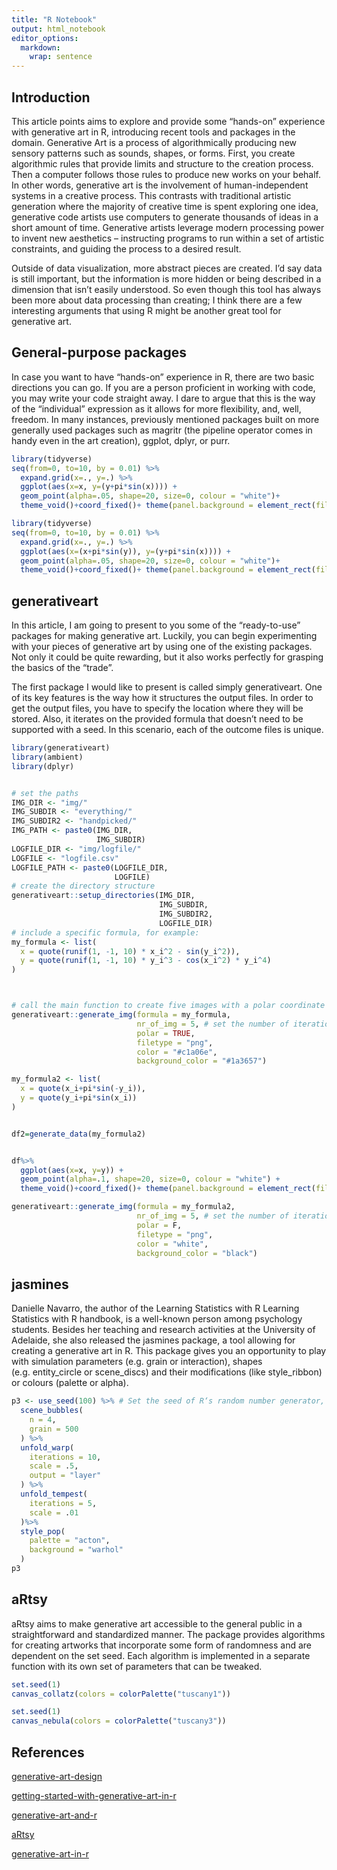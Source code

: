 ```yaml
---
title: "R Notebook"
output: html_notebook
editor_options: 
  markdown: 
    wrap: sentence
---
```


## Introduction

This article points aims to explore and provide some "hands-on" experience with generative art in R, introducing recent tools and packages in the domain. Generative Art is a process of algorithmically producing new sensory patterns such as sounds, shapes, or forms. First, you create algorithmic rules that provide limits and structure to the creation process. Then a computer follows those rules to produce new works on your behalf. In other words, generative art is the involvement of human-independent systems in a creative process. This contrasts with traditional artistic generation where the majority of creative time is spent exploring one idea, generative code artists use computers to generate thousands of ideas in a short amount of time. Generative artists leverage modern processing power to invent new aesthetics -- instructing programs to run within a set of artistic constraints, and guiding the process to a desired result.


Outside of data visualization, more abstract pieces are created.
I'd say data is still important, but the information is more hidden or being described in a dimension that isn't easily understood.
So even though this tool has always been more about data processing than creating; I think there are a few interesting arguments that using R might be another great tool for generative art.


## General-purpose packages
In case you want to have "hands-on" experience in R, there are two basic directions you can go.
If you are a person proficient in working with code, you may write your code straight away.
I dare to argue that this is the way of the "individual" expression as it allows for more flexibility, and, well, freedom.
In many instances, previously mentioned packages built on more generally used packages such as magritr (the pipeline operator comes in handy even in the art creation), ggplot, dplyr, or purr.

```r
library(tidyverse)
seq(from=0, to=10, by = 0.01) %>%
  expand.grid(x=., y=.) %>%
  ggplot(aes(x=x, y=(y+pi*sin(x)))) +
  geom_point(alpha=.05, shape=20, size=0, colour = "white")+
  theme_void()+coord_fixed()+ theme(panel.background = element_rect(fill = 'black', colour = 'black'))
```

```r
library(tidyverse)
seq(from=0, to=10, by = 0.01) %>%
  expand.grid(x=., y=.) %>%
  ggplot(aes(x=(x+pi*sin(y)), y=(y+pi*sin(x)))) +
  geom_point(alpha=.05, shape=20, size=0, colour = "white")+
  theme_void()+coord_fixed()+ theme(panel.background = element_rect(fill = 'black', colour = 'black'))
```

## generativeart

In this article, I am going to present to you some of the "ready-to-use" packages for making generative art.
Luckily, you can begin experimenting with your pieces of generative art by using one of the existing packages.
Not only it could be quite rewarding, but it also works perfectly for grasping the basics of the "trade".

The first package I would like to present is called simply generativeart.
One of its key features is the way how it structures the output files.
In order to get the output files, you have to specify the location where they will be stored.
Also, it iterates on the provided formula that doesn't need to be supported with a seed.
In this scenario, each of the outcome files is unique.

```r
library(generativeart)
library(ambient)
library(dplyr)


# set the paths
IMG_DIR <- "img/"
IMG_SUBDIR <- "everything/"
IMG_SUBDIR2 <- "handpicked/"
IMG_PATH <- paste0(IMG_DIR, 
                   IMG_SUBDIR)
LOGFILE_DIR <- "img/logfile/"
LOGFILE <- "logfile.csv"
LOGFILE_PATH <- paste0(LOGFILE_DIR, 
                       LOGFILE)
# create the directory structure
generativeart::setup_directories(IMG_DIR, 
                                 IMG_SUBDIR, 
                                 IMG_SUBDIR2, 
                                 LOGFILE_DIR)
# include a specific formula, for example:
my_formula <- list(
  x = quote(runif(1, -1, 10) * x_i^2 - sin(y_i^2)),
  y = quote(runif(1, -1, 10) * y_i^3 - cos(x_i^2) * y_i^4)
)



# call the main function to create five images with a polar coordinate system
generativeart::generate_img(formula = my_formula, 
                            nr_of_img = 5, # set the number of iterations
                            polar = TRUE, 
                            filetype = "png", 
                            color = "#c1a06e", 
                            background_color = "#1a3657")
```

```r
my_formula2 <- list(
  x = quote(x_i+pi*sin(-y_i)),
  y = quote(y_i+pi*sin(x_i))
)


df2=generate_data(my_formula2)


df%>%
  ggplot(aes(x=x, y=y)) +
  geom_point(alpha=.1, shape=20, size=0, colour = "white") + 
  theme_void()+coord_fixed()+ theme(panel.background = element_rect(fill = 'black', colour = 'black'))

generativeart::generate_img(formula = my_formula2, 
                            nr_of_img = 5, # set the number of iterations
                            polar = F, 
                            filetype = "png", 
                            color = "white", 
                            background_color = "black")
```

## jasmines

Danielle Navarro, the author of the Learning Statistics with R Learning Statistics with R handbook, is a well-known person among psychology students.
Besides her teaching and research activities at the University of Adelaide, she also released the jasmines package, a tool allowing for creating a generative art in R.
This package gives you an opportunity to play with simulation parameters (e.g. grain or interaction), shapes (e.g. entity_circle or scene_discs) and their modifications (like style_ribbon) or colours (palette or alpha).

```r
p3 <- use_seed(100) %>% # Set the seed of R‘s random number generator, which is useful for creating simulations or random objects that can be reproduced.
  scene_bubbles(
    n = 4, 
    grain = 500
  ) %>%
  unfold_warp(
    iterations = 10,
    scale = .5, 
    output = "layer" 
  ) %>%
  unfold_tempest(
    iterations = 5,
    scale = .01
  )%>%
  style_pop(
    palette = "acton",
    background = "warhol"
  )
p3
```

## aRtsy

aRtsy aims to make generative art accessible to the general public in a straightforward and standardized manner.
The package provides algorithms for creating artworks that incorporate some form of randomness and are dependent on the set seed.
Each algorithm is implemented in a separate function with its own set of parameters that can be tweaked.

```r
set.seed(1)
canvas_collatz(colors = colorPalette("tuscany1"))


```

```r

set.seed(1)
canvas_nebula(colors = colorPalette("tuscany3"))

```


## References

[generative-art-design](https://aiartists.org/generative-art-design)

[getting-started-with-generative-art-in-r](https://towardsdatascience.com/getting-started-with-generative-art-in-r-3bc50067d34b)

[generative-art-and-r](https://generative.substack.com/p/generative-art-and-r)

[aRtsy](https://github.com/koenderks/aRtsy)

[generative-art-in-r](https://blog.djnavarro.net/posts/2021-07-08_generative-art-in-r/)
